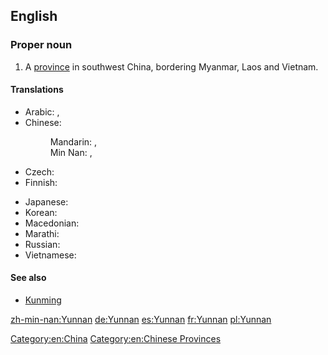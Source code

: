 ==English==

===Proper noun===
{{en-proper noun}}

# A [[province]] in southwest China, bordering Myanmar, Laos and Vietnam.

====Translations====
{{trans-top|a province in China}}
* Arabic: {{t-|ar|يونان|m|tr=yunaan}},  {{t-|ar|يوننان|m|tr=yunnaan}}
* Chinese:
*: Mandarin: {{t-|cmn|雲南|sc=Hani}}, {{t-|cmn|云南|tr=Yúnnán|sc=Hani}}
*: Min Nan: {{t-|nan|雲南}}, {{t-|nan|云南|tr=Hûn-lâm}}
* Czech: {{t-|cs|Jün-nan}}
* Finnish: {{t-|fi|Yunnan}}
{{trans-mid}}
* Japanese: {{t-|ja|雲南|tr=うんなん, Unnan}}
* Korean: {{t-|ko|윈난|tr=Winnan|sc=Hang}}
* Macedonian: {{t-|mk|Јунан|tr=Júnan|sc=Cyrl}}
* Marathi: {{t-|mr|युन्नान|tr=yunnāna|sc=Deva}}
* Russian: {{t-|ru|Юньнань|f|tr=Jun'nán'}}
* Vietnamese: {{t+|vi|Vân Nam}}
{{trans-bottom}}

====See also====
* [[Kunming]]

[[Category:en:China]]
[[Category:en:Chinese Provinces]]

[[zh-min-nan:Yunnan]]
[[de:Yunnan]]
[[es:Yunnan]]
[[fr:Yunnan]]
[[pl:Yunnan]]
